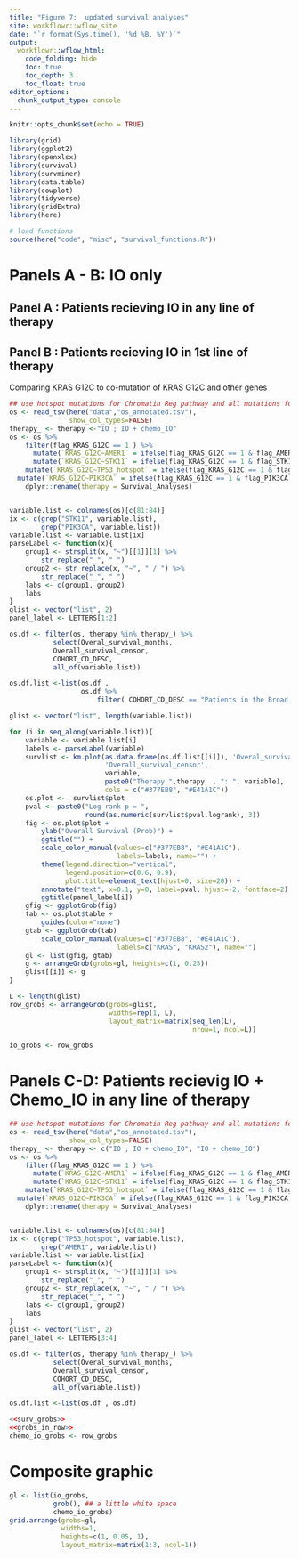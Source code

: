 ```yaml
---
title: "Figure 7:  updated survival analyses"
site: workflowr::wflow_site
date: "`r format(Sys.time(), '%d %B, %Y')`"
output:
  workflowr::wflow_html:
    code_folding: hide
    toc: true
    toc_depth: 3
    toc_float: true
editor_options:
  chunk_output_type: console
---
```



```r
knitr::opts_chunk$set(echo = TRUE)

```

```r
library(grid)
library(ggplot2)
library(openxlsx)
library(survival)
library(survminer)
library(data.table)
library(cowplot)
library(tidyverse)
library(gridExtra)
library(here)
```


```r
# load functions
source(here("code", "misc", "survival_functions.R"))
```



# Panels A - B: IO only
## Panel A : Patients recieving IO in any line of therapy
## Panel B : Patients recieving IO in 1st line of therapy

Comparing KRAS G12C to co-mutation of KRAS G12C and other genes

```r
## use hotspot mutations for Chromatin Reg pathway and all mutations for KEAP1, NTRK3
os <- read_tsv(here("data","os_annotated.tsv"),
               show_col_types=FALSE)
therapy_ <- therapy <-"IO ; IO + chemo_IO"
os <- os %>%
    filter(flag_KRAS_G12C == 1 ) %>%
      mutate(`KRAS_G12C~AMER1` = ifelse(flag_KRAS_G12C == 1 & flag_AMER1 == 1, 1 ,0)) %>%
      mutate(`KRAS_G12C~STK11` = ifelse(flag_KRAS_G12C == 1 & flag_STK11 == 1, 1 ,0)) %>%
    mutate(`KRAS_G12C~TP53_hotspot` = ifelse(flag_KRAS_G12C == 1 & flag_TP53_hotspot == 1, 1 ,0)) %>%
  mutate(`KRAS_G12C~PIK3CA` = ifelse(flag_KRAS_G12C == 1 & flag_PIK3CA == 1, 1 ,0)) %>%
    dplyr::rename(therapy = Survival_Analyses)


variable.list <- colnames(os)[c(81:84)]
ix <- c(grep("STK11", variable.list),
        grep("PIK3CA", variable.list))
variable.list <- variable.list[ix]
parseLabel <- function(x){
    group1 <- strsplit(x, "~")[[1]][1] %>%
        str_replace("_", " ")
    group2 <- str_replace(x, "~", " / ") %>%
        str_replace("_", " ")
    labs <- c(group1, group2)
    labs
}
glist <- vector("list", 2)
panel_label <- LETTERS[1:2]

os.df <- filter(os, therapy %in% therapy_) %>%
           select(Overal_survival_months,
           Overall_survival_censor,
           COHORT_CD_DESC,
           all_of(variable.list))

os.df.list <-list(os.df ,
                  os.df %>%
                      filter( COHORT_CD_DESC == "Patients in the Broad 1st Line of Therapy"))

```

```r

glist <- vector("list", length(variable.list))

for (i in seq_along(variable.list)){
    variable <- variable.list[i]
    labels <- parseLabel(variable)
    survlist <- km.plot(as.data.frame(os.df.list[[i]]), 'Overal_survival_months',
                        'Overall_survival_censor',
                        variable,
                        paste0("Therapy ",therapy  , ": ", variable),
                        cols = c("#377EB8", "#E41A1C"))
    os.plot <-  survlist$plot
    pval <- paste0("Log rank p = ",
                   round(as.numeric(survlist$pval.logrank), 3))
    fig <- os.plot$plot +
        ylab("Overall Survival (Prob)") +
        ggtitle("") +
        scale_color_manual(values=c("#377EB8", "#E41A1C"),
                           labels=labels, name="") +
        theme(legend.direction="vertical",
              legend.position=c(0.6, 0.9),
              plot.title=element_text(hjust=0, size=20)) +
        annotate("text", x=0.1, y=0, label=pval, hjust=-2, fontface=2) +
        ggtitle(panel_label[i])
    gfig <- ggplotGrob(fig)
    tab <- os.plot$table +
        guides(color="none")
    gtab <- ggplotGrob(tab)
        scale_color_manual(values=c("#377EB8", "#E41A1C"),
                           labels=c("KRAS", "KRAS2"), name="")
    gl <- list(gfig, gtab)
    g <- arrangeGrob(grobs=gl, heights=c(1, 0.25))
    glist[[i]] <- g
}
```

```r
L <- length(glist)
row_grobs <- arrangeGrob(grobs=glist,
                         widths=rep(1, L),
                         layout_matrix=matrix(seq_len(L),
                                              nrow=1, ncol=L))
```

```r
io_grobs <- row_grobs
```


# Panels C-D: Patients recievig IO + Chemo_IO in any line of therapy

```r
## use hotspot mutations for Chromatin Reg pathway and all mutations for KEAP1, NTRK3
os <- read_tsv(here("data","os_annotated.tsv"),
               show_col_types=FALSE)
therapy_ <- therapy <- c("IO ; IO + chemo_IO", "IO + chemo_IO")
os <- os %>%
    filter(flag_KRAS_G12C == 1 ) %>%
      mutate(`KRAS_G12C~AMER1` = ifelse(flag_KRAS_G12C == 1 & flag_AMER1 == 1, 1 ,0)) %>%
      mutate(`KRAS_G12C~STK11` = ifelse(flag_KRAS_G12C == 1 & flag_STK11 == 1, 1 ,0)) %>%
    mutate(`KRAS_G12C~TP53_hotspot` = ifelse(flag_KRAS_G12C == 1 & flag_TP53_hotspot == 1, 1 ,0)) %>%
  mutate(`KRAS_G12C~PIK3CA` = ifelse(flag_KRAS_G12C == 1 & flag_PIK3CA == 1, 1 ,0)) %>%
    dplyr::rename(therapy = Survival_Analyses)


variable.list <- colnames(os)[c(81:84)]
ix <- c(grep("TP53_hotspot", variable.list),
        grep("AMER1", variable.list))
variable.list <- variable.list[ix]
parseLabel <- function(x){
    group1 <- strsplit(x, "~")[[1]][1] %>%
        str_replace("_", " ")
    group2 <- str_replace(x, "~", " / ") %>%
        str_replace("_", " ")
    labs <- c(group1, group2)
    labs
}
glist <- vector("list", 2)
panel_label <- LETTERS[3:4]

os.df <- filter(os, therapy %in% therapy_) %>%
           select(Overal_survival_months,
           Overall_survival_censor,
           COHORT_CD_DESC,
           all_of(variable.list))

os.df.list <-list(os.df , os.df)

```


```r
<<surv_grobs>>
<<grobs_in_row>>
chemo_io_grobs <- row_grobs
```



# Composite graphic

```r
gl <- list(io_grobs,
           grob(), ## a little white space
           chemo_io_grobs)
grid.arrange(grobs=gl,
             widths=1,
             heights=c(1, 0.05, 1),
             layout_matrix=matrix(1:3, ncol=1))
```
